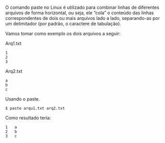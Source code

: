 O comando paste no Linux é utilizado para combinar linhas de diferentes arquivos de forma horizontal, ou seja, ele "cola" o conteúdo das linhas correspondentes de dois ou mais arquivos lado a lado, separando-as por um delimitador (por padrão, o caractere de tabulação).

Vamos tomar como exemplo os dois arquivos a seguir:


Arq1.txt
```
1
2
3
```

Arq2.txt
```
a
b
c
```

Usando o paste.
```
$ paste arqu1.txt arq2.txt
```

Como resultado teria:

```
1   a
2   b
3   c
```